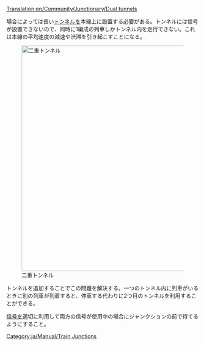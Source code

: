 [[Translation:en/Community/Junctionary/Dual tunnels]]

{{ja/Community/Junctionary/Navigation}}
場合によっては長い[[ja/Manual/Tunnels|トンネル]]を本線上に設置する必要がある。トンネルには信号が設置できないので、同時に1編成の列車しかトンネル内を走行できない。これは本線の平均速度の減速や渋滞を引き起こすことになる。

[[File:en/Community/Junctionary/DualTunnelsPresignalled.png|none|thumb|590px|二重トンネル]]

トンネルを追加することでこの問題を解決する。一つのトンネル内に列車がいるときに別の列車が到着すると、停車する代わりに2つ目のトンネルを利用することができる。

[[ja/Manual/Signals|信号]]を適切に利用して両方の信号が使用中の場合にジャンクションの前で待てるようにすること。

[[Category:ja/Manual/Train Junctions]]